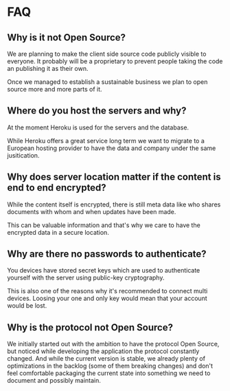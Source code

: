 # FAQ

## Why is it not Open Source?

We are planning to make the client side source code publicly visible to everyone. It probably will be a proprietary to prevent people taking the code an publishing it as their own.

Once we managed to establish a sustainable business we plan to open source more and more parts of it.

## Where do you host the servers and why?

At the moment Heroku is used for the servers and the database.

While Heroku offers a great service long term we want to migrate to a European hosting provider to have the data and company under the same jusitication.

## Why does server location matter if the content is end to end encrypted?

While the content itself is encrypted, there is still meta data like who shares documents with whom and when updates have been made.

This can be valuable information and that's why we care to have the encrypted data in a secure location.

## Why are there no passwords to authenticate?

You devices have stored secret keys which are used to authenticate yourself with the server using public-key cryptography.

This is also one of the reasons why it's recommended to connect multi devices. Loosing your one and only key would mean that your account would be lost.

## Why is the protocol not Open Source?

We initially started out with the ambition to have the protocol Open Source, but noticed while developing the application the protocol constantly changed. And while the current version is stable, we already plenty of optimizations in the backlog (some of them breaking changes) and don't feel comfortable packaging the current state into something we need to document and possibly maintain.
